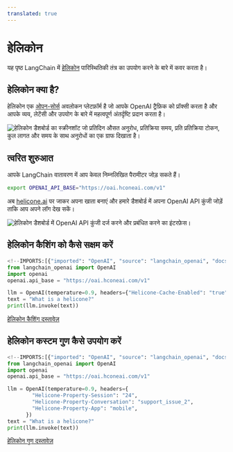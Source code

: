 ```yaml
---
translated: true
---
```


# हेलिकोन

यह पृष्ठ LangChain में [हेलिकोन](https://helicone.ai) पारिस्थितिकी तंत्र का उपयोग करने के बारे में कवर करता है।

## हेलिकोन क्या है?

हेलिकोन एक [ओपन-सोर्स](https://github.com/Helicone/helicone) अवलोकन प्लेटफ़ॉर्म है जो आपके OpenAI ट्रैफ़िक को प्रॉक्सी करता है और आपके व्यय, लेटेंसी और उपयोग के बारे में महत्वपूर्ण अंतर्दृष्टि प्रदान करता है।

![हेलिकोन डैशबोर्ड का स्क्रीनशॉट जो प्रतिदिन औसत अनुरोध, प्रतिक्रिया समय, प्रति प्रतिक्रिया टोकन, कुल लागत और समय के साथ अनुरोधों का एक ग्राफ दिखाता है।](/img/HeliconeDashboard.png "हेलिकोन डैशबोर्ड")

## त्वरित शुरुआत

आपके LangChain वातावरण में आप केवल निम्नलिखित पैरामीटर जोड़ सकते हैं।

```bash
export OPENAI_API_BASE="https://oai.hconeai.com/v1"
```

अब [helicone.ai](https://www.helicone.ai/signup) पर जाकर अपना खाता बनाएं और हमारे डैशबोर्ड में अपना OpenAI API कुंजी जोड़ें ताकि आप अपने लॉग देख सकें।

![हेलिकोन डैशबोर्ड में OpenAI API कुंजी दर्ज करने और प्रबंधित करने का इंटरफ़ेस।](/img/HeliconeKeys.png "हेलिकोन API कुंजी इनपुट")

## हेलिकोन कैशिंग को कैसे सक्षम करें

```python
<!--IMPORTS:[{"imported": "OpenAI", "source": "langchain_openai", "docs": "https://api.python.langchain.com/en/latest/llms/langchain_openai.llms.base.OpenAI.html", "title": "Helicone"}]-->
from langchain_openai import OpenAI
import openai
openai.api_base = "https://oai.hconeai.com/v1"

llm = OpenAI(temperature=0.9, headers={"Helicone-Cache-Enabled": "true"})
text = "What is a helicone?"
print(llm.invoke(text))
```

[हेलिकोन कैशिंग दस्तावेज़](https://docs.helicone.ai/advanced-usage/caching)

## हेलिकोन कस्टम गुण कैसे उपयोग करें

```python
<!--IMPORTS:[{"imported": "OpenAI", "source": "langchain_openai", "docs": "https://api.python.langchain.com/en/latest/llms/langchain_openai.llms.base.OpenAI.html", "title": "Helicone"}]-->
from langchain_openai import OpenAI
import openai
openai.api_base = "https://oai.hconeai.com/v1"

llm = OpenAI(temperature=0.9, headers={
        "Helicone-Property-Session": "24",
        "Helicone-Property-Conversation": "support_issue_2",
        "Helicone-Property-App": "mobile",
      })
text = "What is a helicone?"
print(llm.invoke(text))
```

[हेलिकोन गुण दस्तावेज़](https://docs.helicone.ai/advanced-usage/custom-properties)
